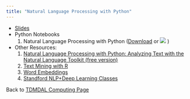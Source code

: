 ```yaml
---
title: "Natural Language Processing with Python"
---
```


* [Slides](NLP_with_Python.pdf)
* Python Notebooks
    1. Natural Language Processing with Python (<a href="requests_library.ipynb" download="requests_library.ipynb">Download</a> or [![](colab-badge.svg)](https://colab.research.google.com/github/tdmdal/Webscrapping/blob/master/requests_library.ipynb) )

* Other Resources:   
    1. [Natural Language Processing with Python: Analyzing Text with the Natural Language Toolkit (free version)](http://www.nltk.org/book/)
    2. [Text Mining with R](https://www.tidytextmining.com/)
    3. [Word Embeddings](https://lilianweng.github.io/lil-log/2017/10/15/learning-word-embedding.html#examples-word2vec-on-game-of-thrones)
    4. [Standford NLP+Deep Learning Classes](http://web.stanford.edu/class/cs224n/)
    
Back to [TDMDAL Computing Page](https://tdmdal.github.io/)